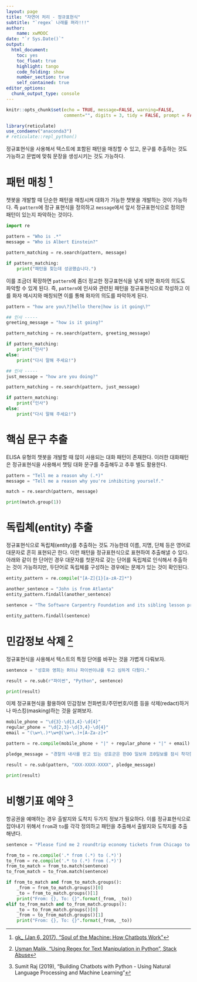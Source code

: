 ```yaml
---
layout: page
title: "자연어 처리 - 정규표현식"
subtitle: "`regex` 나래를 펴라!!!"
author:
    name: xwMOOC
date: "`r Sys.Date()`"
output:
  html_document: 
    toc: yes
    toc_float: true
    highlight: tango
    code_folding: show
    number_section: true
    self_contained: true
editor_options: 
  chunk_output_type: console
---
```


```r
knitr::opts_chunk$set(echo = TRUE, message=FALSE, warning=FALSE,
                      comment="", digits = 3, tidy = FALSE, prompt = FALSE, fig.align = 'center')

library(reticulate)
use_condaenv("anaconda3")
# reticulate::repl_python()
```


정규표현식을 사용해서 텍스트에 포함된 패턴을 매칭할 수 있고, 문구를 추출하는 것도 가능하고 문법에 맞춰 문장을 생성시키는 것도 가능하다.

# 패턴 매칭 [^medium-pattern] {#regex-pattern-matching}

[^medium-pattern]: [gk_ (Jan 6, 2017), "Soul of the Machine: How Chatbots Work"](https://medium.com/@gk_/how-chat-bots-work-dfff656a35e2)

챗봇을 개발할 때 단순한 패턴을 매칭시켜 대화가 가능한 챗봇을 개발하는 것이 가능하다.
즉 `pattern`에 정규 표현식을 정의하고 `message`에서 앞서 정규표현식으로 정의한 패턴이 있는지 파악하는 것이다.

```python
import re

pattern = "Who is .*"
message = "Who is Albert Einstein?"

pattern_matching = re.search(pattern, message)

if pattern_matching:
    print("패턴을 찾는데 성공했습니다.")

```

이를 조금더 확장하면 `pattern`에 좀더 정교한 정규표현식을 넣게 되면 화자의 의도도 파악할 수 있게 된다.
즉, `pattern`에 인사와 관련된 패턴을 정규표현식으로 작성하고 이를 화자 메시지와 매칭되면 이를 통해 화자의 의도를 파악하게 된다.

```python
pattern = "how are you\?|hello there|how is it going\?"

## 인사 -----
greeting_message = "how is it going?"

pattern_matching = re.search(pattern, greeting_message)

if pattern_matching:
    print("인사")
else:
    print("다시 말해 주세요!")

## 인사 -----
just_message = "how are you doing?"

pattern_matching = re.search(pattern, just_message)

if pattern_matching:
    print("인사")
else:
    print("다시 말해 주세요!")

```

# 핵심 문구 추출 {#regex-extract-keyword}

ELISA 유형의 챗봇을 개발할 때 많이 사용되는 대화 패턴이 존재한다. 이러한 대화패턴은 정규표현식을 사용해서 챗팅 대화 문구를 추출해두고 추후 별도 활용한다.

```python
pattern = "Tell me a reason why (.*)"
message = "Tell me a reason why you're inhibiting yourself."

match = re.search(pattern, message)

print(match.group(1))
```


# 독립체(entity) 추출 {#regex-identify-entity}

정규표현식으로 독립체(entity)를 추출하는 것도 가능한데 이름, 지명, 단체 등은 영어로 대문자로 흔히 표현되곤 한다. 이런 패턴을 정규표현식으로 표현하여 추출해낼 수 있다.
아래와 같이 한 단어인 경우 대문자를 첫문자로 갖는 단어를 독립체로 인식해서 추출하는 것이 가능하지만, 두단어로 독립체를 구성하는 경우에는 문제가 있는 것이 확인된다.

```python
entity_pattern = re.compile("[A-Z]{1}[a-zA-Z]*")

another_sentence = "John is from Atlanta"
entity_pattern.findall(another_sentence)

sentence = "The Software Carpentry Foundation and its sibling lesson project, Data Carpentry, have merged to become The Carpentries, a fiscally sponsored project of Community Initiatives, a 501(c)3 non-profit incorporated in the United States."

entity_pattern.findall(sentence)
```

# 민감정보 삭제 [^regex-useful] {#regex-text-redaction}

[^regex-useful]: [Usman Malik, "Using Regex for Text Manipulation in Python", Stack Abuse](https://stackabuse.com/using-regex-for-text-manipulation-in-python/)

정규표현식을 사용해서 텍스트의 특정 단어를 바꾸는 것을 가볍게 다뤄보자.

```python
sentence = "성호와 영희는 R이냐 파이썬이냐를 두고 심하게 다퉜다."

result = re.sub(r"파이썬", "Python", sentence)  

print(result)
```

이제 정규표현식을 활용하여 민감정보 전화번호/주민번호/이름 등을 삭제(redact)하거나 마스킹(masking)하는 것을 살펴보자. 

```python
mobile_phone = "\d{3}-\d{3,4}-\d{4}"
regular_phone = "\d{2,3}-\d{3,4}-\d{4}"
email = "(\w+\.)*\w+@(\w+\.)+[A-Za-z]+"

pattern = re.compile(mobile_phone + "|" + regular_phone + "|" + email)

pledge_message = "경찰의 내사를 받고 있는 성호군은 한OO 일보와 조0일보를 잠시 착각한 것으로 밝혀졌으며 이 와중에 전화번호 010-2345-2212 가 외부로 유출되어 핸드폰 번호를 바꾸었으나 이 과정에서 집전화번호 031-222-3234 도 유출되어 더이상 전화를 사용할 수 없는 자연인으로 돌아갔습니다. 이제 본인 전자우편 sungho@gmail.com도 당연히 외부에 절대 유출되지 않도록 국민신문고에 민원을 넣었습니다."

result = re.sub(pattern, "XXX-XXXX-XXXX", pledge_message)  

print(result)

```

# 비행기표 예약 [^building-chatbot] {#regex-airline-booking}

[^building-chatbot]: Sumit Raj (2019), "Building Chatbots with Python - Using Natural Language Processing and
Machine Learning"

항공권을 예매하는 경우 출발지와 도착지 두가지 정보가 필요하다. 이를 정규표현식으로 잡아내기 위해서 `from`과 `to`를 각각 정의하고 패턴을 추출해서 출발지와 도착지를 추출해낸다. 

```python
sentence = "Please find me 2 roundtrip economy tickets from Chicago to London"

from_to = re.compile('.* from (.*) to (.*)')
to_from = re.compile('.* to (.*) from (.*)')
from_to_match = from_to.match(sentence)
to_from_match = to_from.match(sentence)

if from_to_match and from_to_match.groups():
    _from = from_to_match.groups()[0]
    _to = from_to_match.groups()[1]
    print("From: {}, To: {}".format(_from, _to))
elif to_from_match and to_from_match.groups():
    _to = to_from_match.groups()[0]
    _from = to_from_match.groups()[1]
    print("From: {}, To: {}".format(_from, _to))

```

